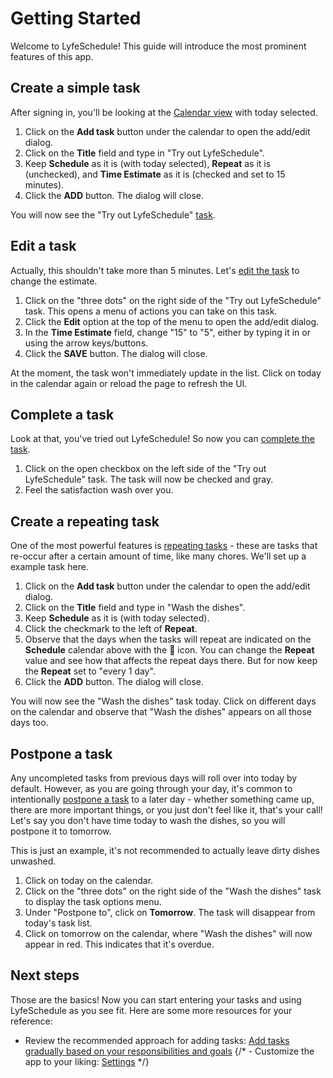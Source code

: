 
# Getting Started

Welcome to LyfeSchedule! This guide will introduce the most prominent features of this app.

## Create a simple task

After signing in, you'll be looking at the [Calendar view](./views#calendar-view) with today selected.

1. Click on the **Add task** button under the calendar to open the add/edit dialog.
1. Click on the **Title** field and type in "Try out LyfeSchedule".
1. Keep **Schedule** as it is (with today selected), **Repeat** as it is (unchecked), and **Time Estimate**
   as it is (checked and set to 15 minutes).
1. Click the **ADD** button. The dialog will close.

You will now see the "Try out LyfeSchedule" [task](./tasks).

## Edit a task

Actually, this shouldn't take more than 5 minutes. Let's [edit the task](./tasks#edit-a-task) to change the estimate.

1. Click on the "three dots" on the right side of the "Try out LyfeSchedule" task. This opens a menu of
   actions you can take on this task.
1. Click the **Edit** option at the top of the menu to open the add/edit dialog.
1. In the **Time Estimate** field, change "15" to "5", either by typing it in or using the arrow keys/buttons.
1. Click the **SAVE** button. The dialog will close.

<Callout type="info">
  At the moment, the task won't immediately update in the list. Click on today
  in the calendar again or reload the page to refresh the UI.
</Callout>

## Complete a task

Look at that, you've tried out LyfeSchedule! So now you can [complete the task](./tasks#complete-a-task).

1. Click on the open checkbox on the left side of the "Try out LyfeSchedule" task. The task will now be checked
   and gray.
1. Feel the satisfaction wash over you.

## Create a repeating task

One of the most powerful features is [repeating tasks](./tasks#repeating-tasks) - these are tasks that re-occur after a
certain amount of time, like many chores. We'll set up a example task here.

1. Click on the **Add task** button under the calendar to open the add/edit dialog.
1. Click on the **Title** field and type in "Wash the dishes".
1. Keep **Schedule** as it is (with today selected).
1. Click the checkmark to the left of **Repeat**.
1. Observe that the days when the tasks will repeat are indicated on the **Schedule** calendar above with the
   🔁 icon. You can change the **Repeat** value and see how that affects the repeat days there. But for now keep
   the **Repeat** set to "every 1 day".
1. Click the **ADD** button. The dialog will close.

You will now see the "Wash the dishes" task today. Click on different days on the calendar and observe that
"Wash the dishes" appears on all those days too.

## Postpone a task

Any uncompleted tasks from previous days will roll over into today by default. However, as you are going through
your day, it's common to intentionally [postpone a task](./tasks#postpone-a-task) to a later day - whether something came up,
there are more important things, or you just don't feel like it, that's your call! Let's say you don't have
time today to wash the dishes, so you will postpone it to tomorrow.

<Callout type="warning">
  This is just an example, it's not recommended to actually leave dirty dishes
  unwashed.
</Callout>

1. Click on today on the calendar.
1. Click on the "three dots" on the right side of the "Wash the dishes" task to display the task options menu.
1. Under "Postpone to", click on **Tomorrow**. The task will disappear from today's task list.
1. Click on tomorrow on the calendar, where "Wash the dishes" will now appear in red. This indicates that it's
   overdue.

## Next steps

Those are the basics! Now you can start entering your tasks and using LyfeSchedule as you see fit. Here are some
more resources for your reference:

- Review the recommended approach for adding tasks: [Add tasks gradually based on your responsibilities and goals](./recommendations#add-tasks-gradually-based-on-your-responsibilities-and-goals)
  {/* - Customize the app to your liking: [Settings](./settings) */}
